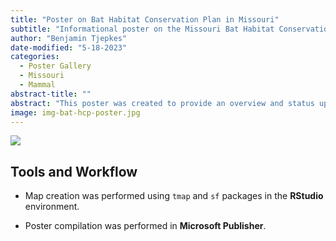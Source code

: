 ```yaml
---
title: "Poster on Bat Habitat Conservation Plan in Missouri"
subtitle: "Informational poster on the Missouri Bat Habitat Conservation Plan."
author: "Benjamin Tjepkes"
date-modified: "5-18-2023"
categories:
  - Poster Gallery
  - Missouri
  - Mammal
abstract-title: ""
abstract: "This poster was created to provide an overview and status update on the Missouri Bat Habitat Conservation Plan at the 2023 Missouri Department of Conservation Science Branch Conference."
image: img-bat-hcp-poster.jpg
---
```


![](../gallery/img-bat-hcp-poster.jpg)

## Tools and Workflow

- Map creation was performed using `tmap` and `sf` packages in the **RStudio** environment.

- Poster compilation was performed in **Microsoft Publisher**.

